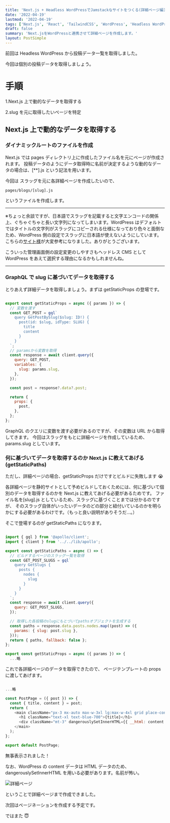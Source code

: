 ```yaml
---
title: 'Next.js + Headless WordPressでJamstackなサイトをつくる(詳細ページ編)'
date: '2022-04-19'
lastmod: '2022-04-19'
tags: ['Next.js', 'React', 'TailwindCSS', 'WordPress', 'Headless WordPress', 'Jamstack']
draft: false
summary: 'Next.jsをWordPressと連携させて詳細ページを作成します。'
layout: PostSimple
---
```


前回は Headless WordPress から投稿データ一覧を取得しました。

今回は個別の投稿データを取得しましょう。

# 手順

1.Next.js 上で動的なデータを取得する

2.slug を元に取得したいページを特定

## Next.js 上で動的なデータを取得する

### ダイナミックルートのファイルを作成

Next.js では pages ディレクトリ上に作成したファイル名を元にページが作成されます。
投稿データのようにデータ取得時に名前が決定するような動的なデータの場合は、[**].js という記法を用います。

今回は スラッグを元に各詳細ページを作成したいので、

```
pages/blogs/[slug].js
```

というファイルを作成します。

<hr />

※ちょっと余談ですが、日本語でスラッグを記載すると文字エンコードの関係上、ぐちゃぐちゃと長い文字列になってしまいます。WordPress はデフォルトではタイトルの文字列がスラッグにコピーされる仕様になっており色々と面倒なため、WordPress 側の設定でスラッグに日本語が使えないようにしています。こちらの[サイト様](https://techmemo.biz/wordpress/auto-slug-post-id/)が大変参考になりました。ありがとうございます。

こういった管理画面側の設定変更のしやすさもヘッドレス CMS として WordPress をあえて選択する理由になるかもしれませんね。

<hr />

### GraphQL で slug に基づいてデータを取得する

とりあえず詳細データを取得しましょう。まずは getStaticProps の登場です。

```js:pages/index.js

export const getStaticProps = async ({ params }) => {
  // 変数を渡す
  const GET_POST = gql`
    query GetPostBySlug($slug: ID!) {
      post(id: $slug, idType: SLUG) {
        title
        content
      }
    }
  `;
  // paramsから変数を取得
  const response = await client.query({
    query: GET_POST,
    variables: {
      slug: params.slug,
    },
  });

  const post = response?.data?.post;

  return {
    props: {
      post,
    },
  };
};

```

GraphQL のクエリに変数を渡す必要があるのですが、その変数は URL から取得してきます。
今回はスラッグをもとに詳細ページを作成しているため、params.slug としています。

### 何に基づいてデータを取得するのか Next.js に教えてあげる(getStaticPaths)

ただし、詳細ページの場合、getStaticProps だけですとビルドに失敗します 😭

各詳細ページを静的サイトとして予めビルドしておくためには、何に基づいて個別のデータを取得するのかを Next.js に教えてあげる必要があるためです。
ファイル名を[slug].js としているため、スラッグに基づくことまでは分かるのですが、
そのスラッグ自体がいったいデータのどの部分と紐付いているのかを明らかにする必要があるわけです。（もっと良い説明がありそうだ…。）

そこで登場するのが getStaticPaths になります。

```js:pages/index.js

import { gql } from '@apollo/client';
import { client } from '../../lib/apollo';

export const getStaticPaths = async () => {
  // ビルドするページのスラッグ一覧を取得
  const GET_POST_SLUGS = gql`
    query GetSlugs {
      posts {
        nodes {
          slug
        }
      }
    }
  `;
  const response = await client.query({
    query: GET_POST_SLUGS,
  });

  // 取得した各投稿のslugにもとづいてpathsオブジェクトを生成する
  const paths = response.data.posts.nodes.map((post) => ({
    params: { slug: post.slug },
  }));
  return { paths, fallback: false };
};

export const getStaticProps = async ({ params }) => {
  ...略

```

これで各詳細ページのデータを取得できたので、
ページテンプレートの props に渡してあげます。

```js:pages/index.js

...略

const PostPage = ({ post }) => {
  const { title, content } = post;
  return (
    <main className="px-3 mx-auto max-w-3xl lg:max-w-4xl grid place-content-center h-screen">
      <h1 className="text-xl text-blue-700">{title}</h1>
      <div className="mt-3" dangerouslySetInnerHTML={{ __html: content }}></div>
    </main>
  );
};

export default PostPage;

```

無事表示されました！

なお、WordPress の content データは HTML データのため、dangerouslySetInnerHTML を用いる必要があります。名前が怖い。

![詳細ページ](/blog/blog02/blog02-img01.jpeg)

ということで詳細ページまで作成できました。

次回はページネーションを作成する予定です。

ではまた 😇
